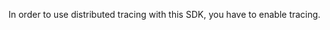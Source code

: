 In order to use distributed tracing with this SDK, you have to <PlatformLink to="/tracing/">enable tracing</PlatformLink>.
